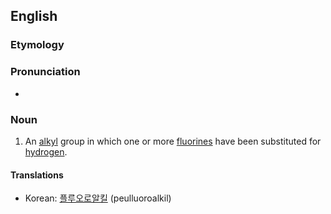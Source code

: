 ==English==


===Etymology===

{{prefix|fluoro|alkyl}}

===Pronunciation===

*{{IPA|floʊɹoʊˈælkɪl}} {{qualifier|US}}

===Noun===
{{en-noun}}

#{{organic chemistry}} An [[alkyl]] group in which one or more [[fluorines]] have been substituted for [[hydrogen]].

====Translations====
{{trans-top|alkyl group containing a fluorine}}
*Korean: [[플루오로알킬]] (peulluoroalkil)
{{trans-bottom}}